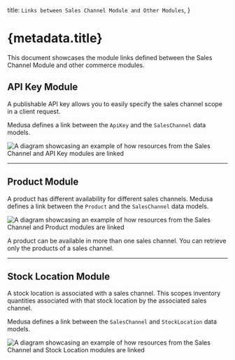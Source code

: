   title: `Links between Sales Channel Module and Other Modules`,
}

# {metadata.title}

This document showcases the module links defined between the Sales Channel Module and other commerce modules.

## API Key Module

A publishable API key allows you to easily specify the sales channel scope in a client request.

Medusa defines a link between the `ApiKey` and the `SalesChannel` data models.

![A diagram showcasing an example of how resources from the Sales Channel and API Key modules are linked](https://res.cloudinary.com/dza7lstvk/image/upload/v1709812064/Medusa%20Resources/sales-channel-api-key_zmqi2l.jpg)

---

## Product Module

A product has different availability for different sales channels. Medusa defines a link between the `Product` and the `SalesChannel` data models.

![A diagram showcasing an example of how resources from the Sales Channel and Product modules are linked](https://res.cloudinary.com/dza7lstvk/image/upload/v1709809833/Medusa%20Resources/product-sales-channel_t848ik.jpg)

A product can be available in more than one sales channel. You can retrieve only the products of a sales channel.

---

## Stock Location Module

A stock location is associated with a sales channel. This scopes inventory quantities associated with that stock location by the associated sales channel.

Medusa defines a link between the `SalesChannel` and `StockLocation` data models.

![A diagram showcasing an example of how resources from the Sales Channel and Stock Location modules are linked](https://res.cloudinary.com/dza7lstvk/image/upload/v1716796872/Medusa%20Resources/sales-channel-location_cqrih1.jpg)
